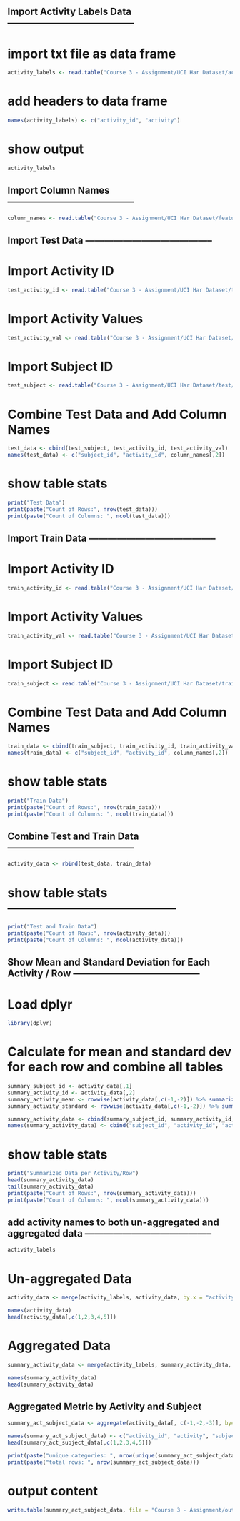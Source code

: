 


## Import Activity Labels Data -----------------------------------------

# import txt file as data frame

```r
activity_labels <- read.table("Course 3 - Assignment/UCI Har Dataset/activity_labels.txt")
```

# add headers to data frame

```r
names(activity_labels) <- c("activity_id", "activity")
```

# show output
```r
activity_labels
```




## Import Column Names -----------------------------------------
```r
column_names <- read.table("Course 3 - Assignment/UCI Har Dataset/features.txt")
```




## Import Test Data -----------------------------------------

# Import Activity ID
```r
test_activity_id <- read.table("Course 3 - Assignment/UCI Har Dataset/test/y_test.txt")
```


# Import Activity Values
```r
test_activity_val <- read.table("Course 3 - Assignment/UCI Har Dataset/test/X_test.txt")
```


# Import Subject ID
```r
test_subject <- read.table("Course 3 - Assignment/UCI Har Dataset/test/subject_test.txt")
```


# Combine Test Data and Add Column Names
```r
test_data <- cbind(test_subject, test_activity_id, test_activity_val)
names(test_data) <- c("subject_id", "activity_id", column_names[,2])
```


# show table stats
```r
print("Test Data")
print(paste("Count of Rows:", nrow(test_data)))
print(paste("Count of Columns: ", ncol(test_data)))
```




## Import Train Data -----------------------------------------

# Import Activity ID
```r
train_activity_id <- read.table("Course 3 - Assignment/UCI Har Dataset/train/y_train.txt")
```


# Import Activity Values
```r
train_activity_val <- read.table("Course 3 - Assignment/UCI Har Dataset/train/X_train.txt")
```


# Import Subject ID
```r
train_subject <- read.table("Course 3 - Assignment/UCI Har Dataset/train/subject_train.txt")
```


# Combine Test Data and Add Column Names
```r
train_data <- cbind(train_subject, train_activity_id, train_activity_val)
names(train_data) <- c("subject_id", "activity_id", column_names[,2])
```


# show table stats
```r
print("Train Data")
print(paste("Count of Rows:", nrow(train_data)))
print(paste("Count of Columns: ", ncol(train_data)))
```




## Combine Test and Train Data -----------------------------------------
```r
activity_data <- rbind(test_data, train_data)
```



# show table stats -----------------------------------------
```r
print("Test and Train Data")
print(paste("Count of Rows:", nrow(activity_data)))
print(paste("Count of Columns: ", ncol(activity_data)))
```




## Show Mean and Standard Deviation for Each Activity / Row -----------------------------------------

# Load dplyr
```r
library(dplyr)
```


# Calculate for mean and standard dev for each row and combine all tables
```r
summary_subject_id <- activity_data[,1]
summary_activity_id <- activity_data[,2]
summary_activity_mean <- rowwise(activity_data[,c(-1,-2)]) %>% summarize(mean(c_across(cols = everything())))
summary_activity_standard <- rowwise(activity_data[,c(-1,-2)]) %>% summarize(sd(c_across(cols = everything())))

summary_activity_data <- cbind(summary_subject_id, summary_activity_id, summary_activity_mean, summary_activity_standard)
names(summary_activity_data) <- cbind("subject_id", "activity_id", "activity_mean", "activity_standard_dev")
```

                          
# show table stats 
```r
print("Summarized Data per Activity/Row")
head(summary_activity_data)
tail(summary_activity_data)
print(paste("Count of Rows:", nrow(summary_activity_data)))
print(paste("Count of Columns: ", ncol(summary_activity_data)))
```




## add activity names to both un-aggregated and aggregated data -----------------------------------------
```r
activity_labels
```


# Un-aggregated Data
```r
activity_data <- merge(activity_labels, activity_data, by.x = "activity_id", by.y = "activity_id", no.dups = TRUE)

names(activity_data)
head(activity_data[,c(1,2,3,4,5)])
```


# Aggregated Data
```r
summary_activity_data <- merge(activity_labels, summary_activity_data, by.x = "activity_id", by.y = "activity_id", no.dups = TRUE)

names(summary_activity_data)
head(summary_activity_data)
```



## Aggregated Metric by Activity and Subject

```r
summary_act_subject_data <- aggregate(activity_data[, c(-1,-2,-3)], by=list(activity_data$activity_id, activity_data$activity, activity_data$subject_id), FUN=mean)

names(summary_act_subject_data) <- c("activity_id", "activity", "subject_id", names(summary_act_subject_data[,c(-1,-2,-3)]))
head(summary_act_subject_data[,c(1,2,3,4,5)])

print(paste("unique categories: ", nrow(unique(summary_act_subject_data[,c(1,2,3)]))))
print(paste("total rows: ", nrow(summary_act_subject_data)))
```

# output content
```r
write.table(summary_act_subject_data, file = "Course 3 - Assignment/output_step5.txt", row.names = FALSE)
```

